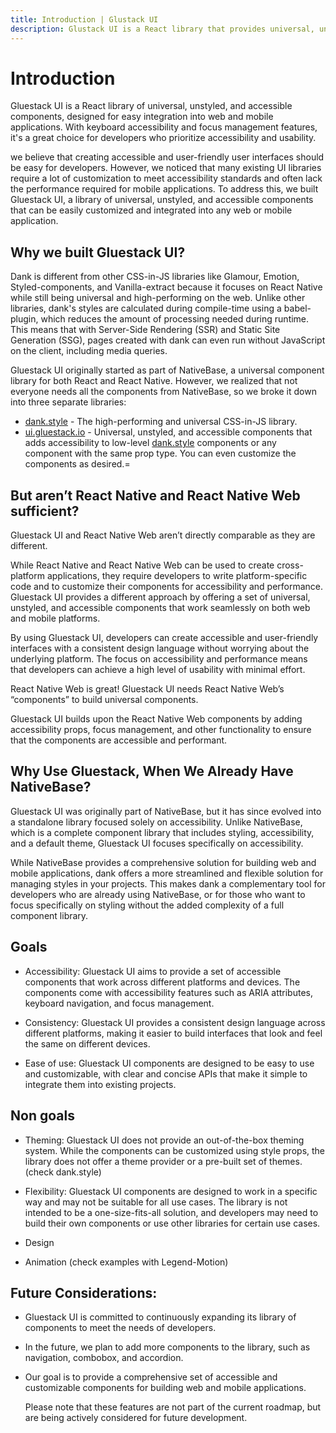 ```yaml
---
title: Introduction | Glustack UI
description: Glustack UI is a React library that provides universal, unstyled, and accessible components. It includes keyboard accessibility and focus management features, making it a great choice for developers who prioritize accessibility and usability.
---
```



<Meta title="Overview/Introduction" />

# Introduction

Gluestack UI is a React library of universal, unstyled, and accessible components, designed for easy integration into web and mobile applications. With keyboard accessibility and focus management features, it's a great choice for developers who prioritize accessibility and usability.

we believe that creating accessible and user-friendly user interfaces should be easy for developers. However, we noticed that many existing UI libraries require a lot of customization to meet accessibility standards and often lack the performance required for mobile applications. To address this, we built Gluestack UI, a library of universal, unstyled, and accessible components that can be easily customized and integrated into any web or mobile application.

## Why we built Gluestack UI?

Dank is different from other CSS-in-JS libraries like Glamour, Emotion, Styled-components, and Vanilla-extract because it focuses on React Native while still being universal and high-performing on the web. Unlike other libraries, dank's styles are calculated during compile-time using a babel-plugin, which reduces the amount of processing needed during runtime. This means that with Server-Side Rendering (SSR) and Static Site Generation (SSG), pages created with dank can even run without JavaScript on the client, including media queries.

Gluestack UI originally started as part of NativeBase, a universal component library for both React and React Native. However, we realized that not everyone needs all the components from NativeBase, so we broke it down into three separate libraries:

- [dank.style](https://dank.style) - The high-performing and universal CSS-in-JS library.
- [ui.gluestack.io](https://ui.gluestack.io) - Universal, unstyled, and accessible components that adds accessibility to low-level [dank.style](https://dank.style) components or any component with the same prop type. You can even customize the components as desired.=

## But aren’t React Native and React Native Web sufficient?

Gluestack UI and React Native Web aren’t directly comparable as they are different.

While React Native and React Native Web can be used to create cross-platform applications, they require developers to write platform-specific code and to customize their components for accessibility and performance. Gluestack UI provides a different approach by offering a set of universal, unstyled, and accessible components that work seamlessly on both web and mobile platforms.

By using Gluestack UI, developers can create accessible and user-friendly interfaces with a consistent design language without worrying about the underlying platform. The focus on accessibility and performance means that developers can achieve a high level of usability with minimal effort.

React Native Web is great! Gluestack UI needs React Native Web’s “components” to build universal components.

Gluestack UI builds upon the React Native Web components by adding accessibility props, focus management, and other functionality to ensure that the components are accessible and performant.

## Why Use Gluestack, When We Already Have NativeBase?

Gluestack UI was originally part of NativeBase, but it has since evolved into a standalone library focused solely on accessibility. Unlike NativeBase, which is a complete component library that includes styling, accessibility, and a default theme, Gluestack UI focuses specifically on accessibility.

While NativeBase provides a comprehensive solution for building web and mobile applications, dank offers a more streamlined and flexible solution for managing styles in your projects. This makes dank a complementary tool for developers who are already using NativeBase, or for those who want to focus specifically on styling without the added complexity of a full component library.

## Goals

- Accessibility: Gluestack UI aims to provide a set of accessible components that work across different platforms and devices. The components come with accessibility features such as ARIA attributes, keyboard navigation, and focus management.

- Consistency: Gluestack UI provides a consistent design language across different platforms, making it easier to build interfaces that look and feel the same on different devices.

- Ease of use: Gluestack UI components are designed to be easy to use and customizable, with clear and concise APIs that make it simple to integrate them into existing projects.

## Non goals

- Theming: Gluestack UI does not provide an out-of-the-box theming system. While the components can be customized using style props, the library does not offer a theme provider or a pre-built set of themes. (check dank.style)

- Flexibility: Gluestack UI components are designed to work in a specific way and may not be suitable for all use cases. The library is not intended to be a one-size-fits-all solution, and developers may need to build their own components or use other libraries for certain use cases.

- Design

- Animation (check examples with Legend-Motion)

## Future Considerations:

- Gluestack UI is committed to continuously expanding its library of components to meet the needs of developers.
- In the future, we plan to add more components to the library, such as navigation, combobox, and accordion.
- Our goal is to provide a comprehensive set of accessible and customizable components for building web and mobile applications.

  Please note that these features are not part of the current roadmap, but are being actively considered for future development.
